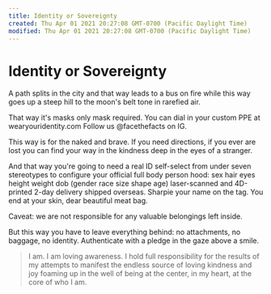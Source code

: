 ```yaml
---
title: Identity or Sovereignty
created: Thu Apr 01 2021 20:27:08 GMT-0700 (Pacific Daylight Time)
modified: Thu Apr 01 2021 20:27:08 GMT-0700 (Pacific Daylight Time)
---
```

# Identity or Sovereignty

A path splits in the city
and that way leads to a bus on fire
while this way goes up a steep hill
to the moon's belt tone in rarefied air.

That way it's masks only mask required.
You can dial in your custom PPE
at wearyouridentity.com
Follow us @facethefacts on IG.

This way is for the naked and brave.
If you need directions, if you ever are lost
you can find your way in the kindness
deep in the eyes of a stranger.

And that way you're going to need a real ID
self-select from under seven stereotypes
to configure your official full body person hood:
sex hair eyes height weight dob
(gender race size shape age)
laser-scanned and 4D-printed
2-day delivery shipped overseas.
Sharpie your name on the tag.
You end at your skin, dear
beautiful meat bag.

Caveat: we are not responsible
for any valuable belongings
left inside.

But this way you have to leave everything behind:
no attachments, no baggage, no identity.
Authenticate with a pledge in the gaze above a smile.

> I am.
> I am loving awareness.
> I hold full responsibility
> for the results of my attempts
> to manifest the endless source
> of loving kindness and joy
> foaming up in the well of being
> at the center, in my heart,
> at the core of who I am.
